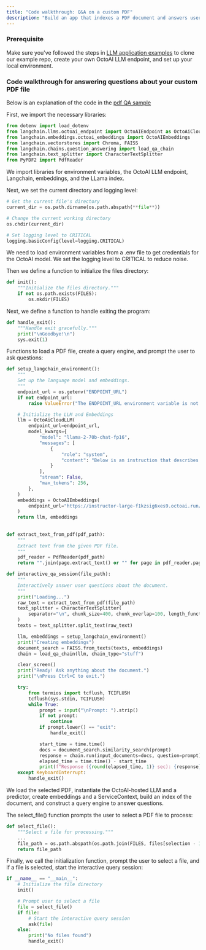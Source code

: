 ```yaml
---
title: "Code walkthrough: Q&A on a custom PDF"
description: "Build an app that indexes a PDF document and answers user questions about the document"
---
```


### Prerequisite

Make sure you've followed the steps in [LLM application examples](/docs/setup-steps-for-the-qa-app) to clone our example repo, create your own OctoAI LLM endpoint, and set up your local environment.

### Code walkthrough for answering questions about your custom PDF file

Below is an explanation of the code in the [pdf QA sample](https://github.com/octoml/hackathon-2023-rag/blob/main/pdf-qa/pdf%5Fqa%5Fmain.py)

First, we import the necessary libraries:

```Python Python
from dotenv import load_dotenv
from langchain.llms.octoai_endpoint import OctoAIEndpoint as OctoAiCloudLLM
from langchain.embeddings.octoai_embeddings import OctoAIEmbeddings
from langchain.vectorstores import Chroma, FAISS
from langchain.chains.question_answering import load_qa_chain
from langchain.text_splitter import CharacterTextSplitter
from PyPDF2 import PdfReader
```

We import libraries for environment variables, the OctoAI LLM endpoint, Langchain, embeddings, and the LLama index.

Next, we set the current directory and logging level:

```Python Python
# Get the current file's directory
current_dir = os.path.dirname(os.path.abspath(**file**))   

# Change the current working directory
os.chdir(current_dir)   

# Set logging level to CRITICAL
logging.basicConfig(level=logging.CRITICAL)
```

We need to load environment variables from a .env file to get credentials for the OctoAI model. We set the logging level to CRITICAL to reduce noise.

Then we define a function to initialize the files directory:

```Python Python
def init():  
    """Initialize the files directory."""  
    if not os.path.exists(FILES):  
        os.mkdir(FILES)
```

Next, we define a function to handle exiting the program:

```Python Python
def handle_exit():  
    """Handle exit gracefully."""  
    print("\nGoodbye!\n")  
    sys.exit(1)
```

Functions to load a PDF file, create a query engine, and prompt the user to ask questions:

```Python Python
def setup_langchain_environment():
    """
    Set up the language model and embeddings.
    """
    endpoint_url = os.getenv("ENDPOINT_URL")
    if not endpoint_url:
        raise ValueError("The ENDPOINT_URL environment variable is not set.")

    # Initialize the LLM and Embeddings
    llm = OctoAiCloudLLM(
        endpoint_url=endpoint_url,
        model_kwargs={
            "model": "llama-2-70b-chat-fp16",
            "messages": [
                {
                    "role": "system",
                    "content": "Below is an instruction that describes a task. Write a response that appropriately completes the request.",
                }
            ],
            "stream": False,
            "max_tokens": 256,
        },
    )
    embeddings = OctoAIEmbeddings(
        endpoint_url="https://instructor-large-f1kzsig6xes9.octoai.run/predict"
    )
    return llm, embeddings
  
  
def extract_text_from_pdf(pdf_path):
    """
    Extract text from the given PDF file.
    """
    pdf_reader = PdfReader(pdf_path)
    return "".join(page.extract_text() or "" for page in pdf_reader.pages)

def interactive_qa_session(file_path):
    """
    Interactively answer user questions about the document.
    """
    print("Loading...")
    raw_text = extract_text_from_pdf(file_path)
    text_splitter = CharacterTextSplitter(
        separator="\n", chunk_size=400, chunk_overlap=100, length_function=len
    )
    texts = text_splitter.split_text(raw_text)

    llm, embeddings = setup_langchain_environment()
    print("Creating embeddings")
    document_search = FAISS.from_texts(texts, embeddings)
    chain = load_qa_chain(llm, chain_type="stuff")

    clear_screen()
    print("Ready! Ask anything about the document.")
    print("\nPress Ctrl+C to exit.")

    try:
        from termios import tcflush, TCIFLUSH
        tcflush(sys.stdin, TCIFLUSH)
        while True:
            prompt = input("\nPrompt: ").strip()
            if not prompt:
                continue
            if prompt.lower() == "exit":
                handle_exit()

            start_time = time.time()
            docs = document_search.similarity_search(prompt)
            response = chain.run(input_documents=docs, question=prompt)
            elapsed_time = time.time() - start_time
            print(f"Response ({round(elapsed_time, 1)} sec): {response}\n")
    except KeyboardInterrupt:
        handle_exit()
```

We load the selected PDF, instantiate the OctoAI-hosted LLM and a predictor, create embeddings and a ServiceContext, build an index of the document, and construct a query engine to answer questions.

The select\_file() function prompts the user to select a PDF file to process:

```Python Python
def select_file():  
    """Select a file for processing."""  
    ...  
    file_path = os.path.abspath(os.path.join(FILES, files[selection - 1]))  
    return file_path
```

Finally, we call the initialization function, prompt the user to select a file, and if a file is selected, start the interactive query session:


```Python Python
if __name__ == "__main__":
    # Initialize the file directory
    init()  

    # Prompt user to select a file 
    file = select_file()
    if file:
        # Start the interactive query session 
        ask(file)  
    else: 
        print("No files found")
        handle_exit()
```